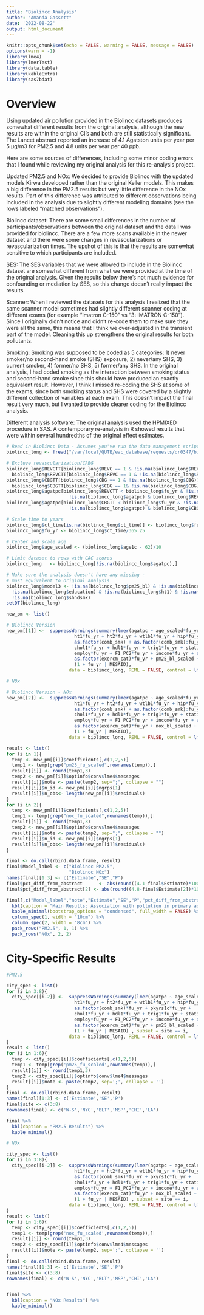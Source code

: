 ```yaml
---
title: "Biolincc Analysis"
author: "Amanda Gassett"
date: '2022-08-22'
output: html_document
---
```


```r
knitr::opts_chunk$set(echo = FALSE, warning = FALSE, message = FALSE)
options(warn = -1)
library(lme4)
library(lmerTest)
library(data.table)
library(kableExtra)
library(sas7bdat)
```

# Overview

Using updated air pollution provided in the Biolincc datasets produces somewhat different results from the original analysis, although the new results are within the original CI's and both are still statistically significant.  The Lancet abstract reported an increase of 4.1 Agatston units per year per 5 µg/m3 for PM2.5 and 4.8 units per year per 40 ppb.

Here are some sources of differences, including some minor coding errors that I found while reviewing my original analysis for this re-analysis project.

Updated PM2.5 and NOx: We decided to provide Biolincc with the updated models Kirwa developed rather than the original Keller models.  This makes a big difference in the PM2.5 results but very little difference in the NOx results.  Part of this difference was attributed to different observations being included in the analysis due to slightly different modeling domains (see the rows labeled "matched observations").

Biolincc dataset: There are some small differences in the number of participants/observations between the original dataset and the data I was provided for biolincc.  There are a few more scans available in the newer dataset and there were some changes in revascularizations or revascularization times.  The upshot of this is that the results are somewhat sensitive to which participants are included.

SES: The SES variables that we were allowed to include in the Biolincc dataset are somewhat different from what we were provided at the time of the original analysis.  Given the results below there's not much evidence for confounding or mediation by SES, so this change doesn't really impact the results.

Scanner: When I reviewed the datasets for this analysis I realized that the same scanner model sometimes had slightly different scanner coding at different exams (for example "Imatron C-150" vs "3: IMATRON C-150").  Since I originally didn't notice and didn't re-code them to make sure they were all the same, this means that I think we over-adjusted in the transient part of the model.  Cleaning this up strengthens the original results for both pollutants.

Smoking: Smoking was supposed to be coded as 5 categories: 1) never smoker/no second-hand smoke (SHS) exposure, 2) never/any SHS, 3) current smoker, 4) former/no SHS, 5) former/any SHS.  In the original analysis, I had coded smoking as the interaction between smoking status and second-hand smoke since this should have produced an exactly equivalent result.  However, I think I missed re-coding the SHS at some of the exams, since both smoking status and SHS were covered by a slightly different collection of variables at each exam.  This doesn't impact the final result very much, but I wanted to provide clearer coding for the Biolincc analysis.

Different analysis software: The original analysis used the HPMIXED procedure in SAS.  A contemporary re-analysis in R showed results that were within several hundredths of the original effect estimates.

```r
# Read in Biolincc Data - Assumes you've run the data management script
biolincc_long <- fread("/var/local/QUTE/eac_database/requests/dr0347/biolincc_long.csv")

# Excluve revascularization/CABG
biolincc_long$REVCTT[biolincc_long$REVC == 1 & !is.na(biolincc_long$REVC)] <- 
  biolincc_long$REVCTT[biolincc_long$REVC == 1 & !is.na(biolincc_long$REVC)]
biolincc_long$CBGTT[biolincc_long$CBG == 1 & !is.na(biolincc_long$CBG)] <- 
  biolincc_long$CBGTT[biolincc_long$CBG == 1& !is.na(biolincc_long$CBG)]
biolincc_long$agatpc[biolincc_long$REVCTT < biolincc_long$fu_yr & !is.na(biolincc_long$REVCTT) & 
                       !is.na(biolincc_long$agatpc) & biolincc_long$REVC == 1] <- NA
biolincc_long$agatpc[biolincc_long$CBGTT < biolincc_long$fu_yr & !is.na(biolincc_long$CBGTT) & 
                       !is.na(biolincc_long$agatpc) & biolincc_long$CBG == 1] <- NA

# Scale time to years
biolincc_long$ct_time[is.na(biolincc_long$ct_time)] <- biolincc_long$fu_yr[is.na(biolincc_long$ct_time)]
biolincc_long$fu_yr <- biolincc_long$ct_time/365.25

# Center and scale age
biolincc_long$age_scaled <- (biolincc_long$age1c - 62)/10

# Limit dataset to rows with CAC scores
biolincc_long   <- biolincc_long[!is.na(biolincc_long$agatpc),]

# Make sure the analysis doesn't have any missing -
# most equivalent to original analysis
biolincc_long$model3 <- !is.na(biolincc_long$pm25_bl) & !is.na(biolincc_long$pm25_fu) & !is.na(biolincc_long$exercm_cat) & 
  !is.na(biolincc_long$education) & !is.na(biolincc_long$ht1) & !is.na(biolincc_long$hip) & !is.na(biolincc_long$statin) &
  !is.na(biolincc_long$shndsmk)
setDT(biolincc_long)

```


```r
new_pm <- list()

# Biolincc Version
new_pm[[1]] <-  suppressWarnings(summary(lmer(agatpc ~ age_scaled*fu_yr + gender1*fu_yr + as.factor(race1c)*fu_yr + as.factor(site)*fu_yr +
                         ht1*fu_yr + ht2*fu_yr + wtlb1*fu_yr + hip*fu_yr + waistcm1*fu_yr + 
                         as.factor(comb_smk) + as.factor(comb_smk):fu_yr + pkyrs1c*fu_yr + 
                         chol1*fu_yr + hdl1*fu_yr + trig1*fu_yr + statin + statin:fu_yr  + as.factor(hghchol1)*fu_yr + 
                         employ*fu_yr + F1_PC2*fu_yr + income*fu_yr + as.factor(education)*fu_yr +
                         as.factor(exercm_cat)*fu_yr + pm25_bl_scaled + pm25_fu_scaled:fu_yr + as.factor(scanner) +
                         (1 + fu_yr | MESAID), 
                       data = biolincc_long, REML = FALSE, control = lmerControl(optimizer ='Nelder_Mead') )))

# NOx

# Biolincc Version - NOx
new_pm[[2]] <-  suppressWarnings(summary(lmer(agatpc ~ age_scaled*fu_yr + gender1*fu_yr + as.factor(race1c)*fu_yr + as.factor(site)*fu_yr +
                         ht1*fu_yr + ht2*fu_yr + wtlb1*fu_yr + hip*fu_yr + waistcm1*fu_yr + 
                         as.factor(comb_smk) + as.factor(comb_smk):fu_yr + pkyrs1c*fu_yr + 
                         chol1*fu_yr + hdl1*fu_yr + trig1*fu_yr + statin + statin:fu_yr  + as.factor(hghchol1)*fu_yr + 
                         employ*fu_yr + F1_PC2*fu_yr + income*fu_yr + as.factor(education)*fu_yr +
                         as.factor(exercm_cat)*fu_yr + nox_bl_scaled + nox_fu_scaled:fu_yr + as.factor(scanner) +
                         (1 + fu_yr | MESAID), 
                       data = biolincc_long, REML = FALSE, control = lmerControl(optimizer ='Nelder_Mead') )))

result <- list()
for (i in 1){
  temp <- new_pm[[i]]$coefficients[,c(1,2,5)]
  temp1 <- temp[grep("pm25_fu_scaled",rownames(temp)),]
  result[[i]] <- round(temp1,3)
  temp2 <- new_pm[[i]]$optinfo$conv$lme4$messages
  result[[i]]$note <- paste(temp2, sep=";", collapse = "")
  result[[i]]$n_id <- new_pm[[i]]$ngrps[1]
  result[[i]]$n_obs<- length(new_pm[[i]]$residuals)
}
for (i in 2){
  temp <- new_pm[[i]]$coefficients[,c(1,2,5)]
  temp1 <- temp[grep("nox_fu_scaled",rownames(temp)),]
  result[[i]] <- round(temp1,3)
  temp2 <- new_pm[[i]]$optinfo$conv$lme4$messages
  result[[i]]$note <- paste(temp2, sep=";", collapse = "")
  result[[i]]$n_id <- new_pm[[i]]$ngrps[1]
  result[[i]]$n_obs<- length(new_pm[[i]]$residuals)
}

final <- do.call(rbind.data.frame, result)
final$Model_label <- c("Biolincc PM2.5",
                       "Biolincc NOx")
names(final)[1:3] <- c("Estimate","SE","P")
final$pct_diff_from_abstract      <- abs(round((4.1-final$Estimate)*100/4.1,1))
final$pct_diff_from_abstract[2] <- abs(round((4.8-final$Estimate[2])*100/4.8,1))

final[,c("Model_label","note","Estimate","SE","P","pct_diff_from_abstract","n_id","n_obs")] %>%
  kbl(caption = "Main Results: Association with pollution in primary adjusted models", row.names = FALSE) %>%
  kable_minimal(bootstrap_options = "condensed", full_width = FALSE) %>%
  column_spec(1, width = "10cm") %>%
  column_spec(2, width = "8cm") %>%
  pack_rows("PM2.5", 1, 1) %>%
  pack_rows("NOx", 2, 2)

```

# City-Specific Results

```r
#PM2.5

city_spec <- list()
for (i in 3:8){
  city_spec[[i-2]] <-  suppressWarnings(summary(lmer(agatpc ~ age_scaled*fu_yr + gender1*fu_yr + as.factor(race1c)*fu_yr + 
                         ht1*fu_yr + ht2*fu_yr + wtlb1*fu_yr + hip*fu_yr + waistcm1*fu_yr + 
                         as.factor(comb_smk)*fu_yr + pkyrs1c*fu_yr +
                         chol1*fu_yr + hdl1*fu_yr + trig1*fu_yr + statin + statin:fu_yr  + as.factor(hghchol1)*fu_yr + 
                         employ*fu_yr + F1_PC2*fu_yr + income*fu_yr + as.factor(education)*fu_yr +
                         as.factor(exercm_cat)*fu_yr + pm25_bl_scaled + pm25_fu_scaled:fu_yr + as.factor(scanner) +
                         (1 + fu_yr | MESAID) , subset = site == i,
                       data = biolincc_long, REML = FALSE, control = lmerControl(optimizer ='Nelder_Mead') )))
}
result <- list()
for (i in 1:6){
  temp <- city_spec[[i]]$coefficients[,c(1,2,5)]
  temp1 <- temp[grep('pm25_fu_scaled',rownames(temp)),]
  result[[i]] <- round(temp1,3)
  temp2 <- city_spec[[i]]$optinfo$conv$lme4$messages
  result[[i]]$note <- paste(temp2, sep=';', collapse = '')
}
final <- do.call(rbind.data.frame, result)
names(final)[1:3] <- c('Estimate','SE','P')
final$site <- c(3:8)
rownames(final) <- c('W-S','NYC','BLT','MSP','CHI','LA')

final %>%
  kbl(caption = "PM2.5 Results") %>%
  kable_minimal()

# NOx

city_spec <- list()
for (i in 3:8){
  city_spec[[i-2]] <-  suppressWarnings(summary(lmer(agatpc ~ age_scaled*fu_yr + gender1*fu_yr + as.factor(race1c)*fu_yr + 
                         ht1*fu_yr + ht2*fu_yr + wtlb1*fu_yr + hip*fu_yr + waistcm1*fu_yr + 
                         as.factor(comb_smk)*fu_yr + pkyrs1c*fu_yr +
                         chol1*fu_yr + hdl1*fu_yr + trig1*fu_yr + statin + statin:fu_yr  + as.factor(hghchol1)*fu_yr + 
                         employ*fu_yr + F1_PC2*fu_yr + income*fu_yr + as.factor(education)*fu_yr +
                         as.factor(exercm_cat)*fu_yr + nox_bl_scaled + nox_fu_scaled:fu_yr + as.factor(scanner) +
                         (1 + fu_yr | MESAID) , subset = site == i,
                       data = biolincc_long, REML = FALSE, control = lmerControl(optimizer ='Nelder_Mead') )))
}
result <- list()
for (i in 1:6){
  temp <- city_spec[[i]]$coefficients[,c(1,2,5)]
  temp1 <- temp[grep('nox_fu_scaled',rownames(temp)),]
  result[[i]] <- round(temp1,3)
  temp2 <- city_spec[[i]]$optinfo$conv$lme4$messages
  result[[i]]$note <- paste(temp2, sep=';', collapse = '')
}
final <- do.call(rbind.data.frame, result)
names(final)[1:3] <- c('Estimate','SE','P')
final$site <- c(3:8)
rownames(final) <- c('W-S','NYC','BLT','MSP','CHI','LA')


final %>%
  kbl(caption = "NOx Results") %>%
  kable_minimal() 
```

